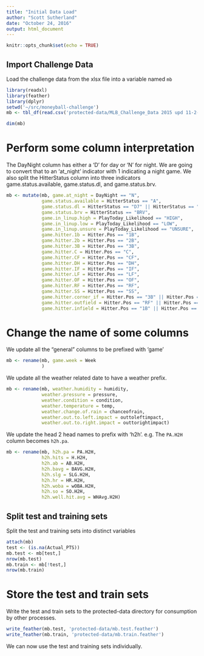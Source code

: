 ```yaml
---
title: "Initial Data Load"
author: "Scott Sutherland"
date: "October 24, 2016"
output: html_document
---
```


```r
knitr::opts_chunk$set(echo = TRUE)
```

## Import Challenge Data

Load the challenge data from the xlsx file into a variable named `mb`

```r
library(readxl)
library(feather)
library(dplyr)
setwd('~/src/moneyball-challenge')
mb <- tbl_df(read.csv('protected-data/MLB_Challenge_Data 2015 upd 11-2-16.csv', stringsAsFactors = FALSE, na.strings = "NA"))
```

```r
dim(mb)
```

# Perform some column interpretation

The DayNight column has either a 'D' for day or 'N' for night. We are going to convert that to an 'at_night' indicator with 1 indicating a night game. We also split the HitterStatus column into three indicators game.status.available, game.status.dl, and game.status.brv.

```r
mb <- mutate(mb, game.at_night = DayNight == "N",
             game.status.available = HitterStatus == "A",
             game.status.dl = HitterStatus == "D7" || HitterStatus == "D15",
             game.status.brv = HitterStatus == "BRV",
             game.in_linup.high = PlayToday_Likelihood == "HIGH",
             game.in_linup.low = PlayToday_Likelihood == "LOW",
             game.in_linup.unsure = PlayToday_Likelihood == "UNSURE",
             game.hitter.1b = Hitter.Pos == "1B",
             game.hitter.2b = Hitter.Pos == "2B",
             game.hitter.3B = Hitter.Pos == "3B",
             game.hitter.C = Hitter.Pos == "C",
             game.hitter.CF = Hitter.Pos == "CF",
             game.hitter.DH = Hitter.Pos == "DH",
             game.hitter.IF = Hitter.Pos == "IF",
             game.hitter.LF = Hitter.Pos == "LF",
             game.hitter.OF = Hitter.Pos == "OF",
             game.hitter.RF = Hitter.Pos == "RF",
             game.hitter.SS = Hitter.Pos == "SS",
             game.hitter.corner_if = Hitter.Pos == "3B" || Hitter.Pos == "1B",
             game.hitter.outfield = Hitter.Pos == "RF" || Hitter.Pos == "CF" || Hitter.Pos == "LF" || Hitter.Pos == "OF",
             game.hitter.infield = Hitter.Pos == "1B" || Hitter.Pos == "2B" || Hitter.Pos == "SS" || Hitter.Pos == "3B")
```


# Change the name of some columns

We update all the "general" columns to be prefixed with 'game'

```r
mb <- rename(mb, game.week = Week
             )
```


We update all the weather related date to have a weather prefix.

```r
mb <- rename(mb, weather.humidity = humidity,
             weather.pressure = pressure,
             weather.condition = condition,
             weather.temperature = temp,
             weather.change.of.rain = chanceofrain,
             weather.out.to.left.impact = outtoleftimpact,
             weather.out.to.right.impact = outtorightimpact)
```

We update the head 2 head names to prefix with 'h2h'. e.g. The `PA.H2H` column becomes `h2h.pa`.

```r
mb <- rename(mb, h2h.pa = PA.H2H,
             h2h.hits = H.H2H,
             h2h.ab = AB.H2H,
             h2h.bavg = BAVG.H2H,
             h2h.slg = SLG.H2H,
             h2h.hr = HR.H2H,
             h2h.woba = wOBA.H2H,
             h2h.so = SO.H2H,
             h2h.well.hit.avg = WHAvg.H2H)
```


## Split test and training sets

Split the test and training sets into distinct variables

```r
attach(mb)
test <- (is.na(Actual_PTS))
mb.test <- mb[test,]
nrow(mb.test)
mb.train <- mb[!test,]
nrow(mb.train)
```

# Store the test and train sets

Write the test and train sets to the protected-data directory for consumption by other processes.

```r
write_feather(mb.test, 'protected-data/mb.test.feather')
write_feather(mb.train, 'protected-data/mb.train.feather')
```

We can now use the test and training sets individually.
